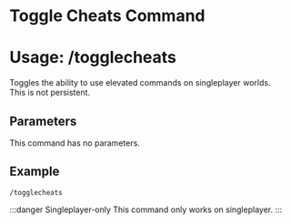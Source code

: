 # Toggle Cheats Command
# Usage: /togglecheats
Toggles the ability to use elevated commands on singleplayer worlds.  
This is not persistent.

## Parameters
This command has no parameters.

## Example
`/togglecheats`

:::danger Singleplayer-only
This command only works on singleplayer.
:::
